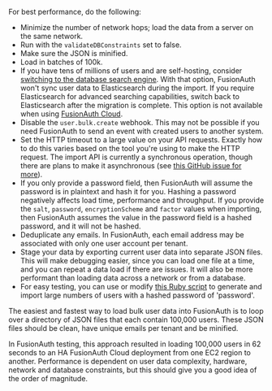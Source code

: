 
For best performance, do the following:

* Minimize the number of network hops; load the data from a server on the same network.
* Run with the `validateDBConstraints` set to <InlineFieldValue>false</InlineFieldValue>.
* Make sure the JSON is minified.
* Load in batches of 100k.
* If you have tens of millions of users and are self-hosting, consider [switching to the database search engine](/docs/lifecycle/manage-users/search/switch-search-engines). With that option, FusionAuth won't sync user data to Elasticsearch during the import. If you require Elasticsearch for advanced searching capabilities, switch back to Elasticsearch after the migration is complete. This option is not available when using [FusionAuth Cloud](/docs/get-started/run-in-the-cloud/cloud).
* Disable the `user.bulk.create` webhook. This may not be possible if you need FusionAuth to send an event with created users to another system.
* Set the HTTP timeout to a large value on your API requests. Exactly how to do this varies based on the tool you're using to make the HTTP request. The import API is currently a synchronous operation, though there are plans to make it asynchronous (see [this GitHub issue for more](https://github.com/FusionAuth/fusionauth-issues/issues/944)).
* If you only provide a <InlineField>password</InlineField> field, then FusionAuth will assume the password is in plaintext and hash it for you. Hashing a password negatively affects load time, performance and throughput. If you provide the `salt`, `password`, `encryptionScheme` and `factor` values when importing, then FusionAuth assumes the value in the <InlineField>password</InlineField> field is a hashed password, and it will not be hashed.
* Deduplicate any emails. In FusionAuth, each email address may be associated with only one user account per tenant.
* Stage your data by exporting current user data into separate JSON files. This will make debugging easier, since you can load one file at a time, and you can repeat a data load if there are issues. It will also be more performant than loading data across a network or from a database.
* For easy testing, you can use or modify [this Ruby script](https://github.com/FusionAuth/fusionauth-import-scripts/blob/main/testing/generate_import.rb) to generate and import large numbers of users with a hashed password of 'password'.

<Aside type="note">
The easiest and fastest way to load bulk user data into FusionAuth is to loop over a directory of JSON files that each contain 100,000 users. These JSON files should be clean, have unique emails per tenant and be minified.

In FusionAuth testing, this approach resulted in loading 100,000 users in 62 seconds to an HA FusionAuth Cloud deployment from one EC2 region to another. Performance is dependent on user data complexity, hardware, network and database constraints, but this should give you a good idea of the order of magnitude.
</Aside>

